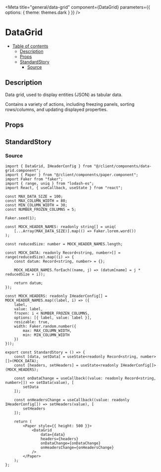 
<Meta
	title="general/data-grid"
	component={DataGrid}
	parameters={{
		options: {
			theme: themes.dark
		}
	}}
/>

# DataGrid

- [Table of contents](#datagrid)
  * [Description](#description)
  * [Props](#props)
  * [StandardStory](#standardstory)
    + [Source](#source)

## Description
Data grid, used to display entities (JSON) as tabular data.

Contains a variety of actions, including freezing panels, sorting rows/columns, and updating
displayed properties.

## Props
<Props of={DataGrid} />

## StandardStory
<Preview>
	<Story name="standard">
		<StandardStory />
	</Story>
</Preview>

### Source
```tsx
import { DataGrid, IHeaderConfig } from "@/client/components/data-grid.component";
import { Paper } from "@/client/components/paper.component";
import Faker from "faker";
import { range, uniq } from "lodash-es";
import React, { useCallback, useState } from "react";

const MAX_DATA_SIZE = 100;
const MAX_COLUMN_WIDTH = 80;
const MIN_COLUMN_WIDTH = 30;
const NUMBER_FROZEN_COLUMNS = 5;

Faker.seed(1);

const MOCK_HEADER_NAMES: readonly string[] = uniq(
	[...Array(MAX_DATA_SIZE)].map(() => Faker.lorem.word())
);

const reducedSize: number = MOCK_HEADER_NAMES.length;

const MOCK_DATA: readonly Record<string, number>[] = range(reducedSize).map((i) => {
	const datum: Record<string, number> = {};

	MOCK_HEADER_NAMES.forEach((name, j) => (datum[name] = j * reducedSize + i));

	return datum;
});

const MOCK_HEADERS: readonly IHeaderConfig[] = MOCK_HEADER_NAMES.map((label, i) => ({
	label,
	value: label,
	frozen: i < NUMBER_FROZEN_COLUMNS,
	options: [{ label, value: label }],
	resizable: true,
	width: Faker.random.number({
		max: MAX_COLUMN_WIDTH,
		min: MIN_COLUMN_WIDTH
	})
}));

export const StandardStory = () => {
	const [data, setData] = useState<readonly Record<string, number>[]>(MOCK_DATA);
	const [headers, setHeaders] = useState<readonly IHeaderConfig[]>(MOCK_HEADERS);

	const onDataChange = useCallback((value: readonly Record<string, number>[]) => setData(value), [
		setData
	]);

	const onHeadersChange = useCallback((value: readonly IHeaderConfig[]) => setHeaders(value), [
		setHeaders
	]);

	return (
		<Paper style={{ height: 500 }}>
			<DataGrid
				data={data}
				headers={headers}
				onDataChange={onDataChange}
				onHeadersChange={onHeadersChange}
			/>
		</Paper>
	);
};
```
